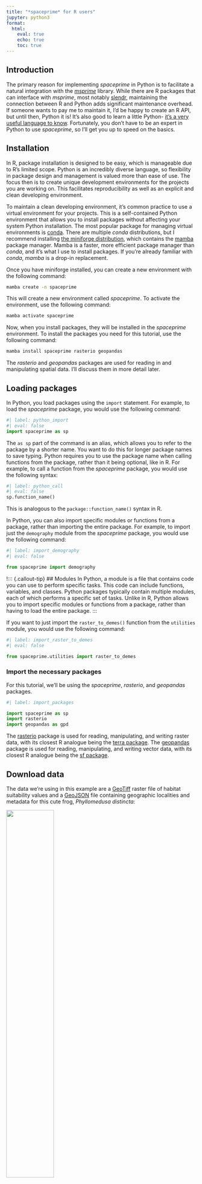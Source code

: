 ```yaml
---
title: "*spaceprime* for R users"
jupyter: python3
format: 
  html:
    eval: true
    echo: true
    toc: true
---
```



## Introduction

The primary reason for implementing *spaceprime* in Python is to facilitate a natural integration with the [*msprime*](https://msprime.readthedocs.io/en/stable/) library. While there are R packages that can interface with *msprime*, most notably [slendr](https://www.slendr.net/), maintaining the connection between R and Python adds significant maintenance overhead. If someone wants to pay me to maintain it, I'd be happy to create an R API, but until then, Python it is! It's also good to learn a little Python- [it's a very useful language to know](https://www.tiobe.com/tiobe-index/). Fortunately, you don't have to be an expert in Python to use *spaceprime*, so I'll get you up to speed on the basics.


## Installation

In R, package installation is designed to be easy, which is manageable due to R's limited scope. Python is an incredibly diverse language, so flexibility in package design and management is valued more than ease of use. The focus then is to create unique development environments for the projects you are working on. This facilitates reproducibility as well as an explicit and clean developing environment.  

To maintain a clean developing environment, it's common practice to use a virtual environment for your projects. This is a self-contained Python environment that allows you to install packages without affecting your system Python installation. The most popular package for managing virtual environments is [conda](https://docs.conda.io/en/latest/). There are multiple *conda* distributions, but I recommend installing [the miniforge distribution](https://github.com/conda-forge/miniforge?tab=readme-ov-file), which contains the [mamba](https://mamba.readthedocs.io/en/latest/user_guide/mamba.html#mamba) package manager. Mamba is a faster, more efficient package manager than *conda*, and it's what I use to install packages. If you're already familiar with *conda*, *mamba* is a drop-in replacement.  

Once you have miniforge installed, you can create a new environment with the following command:  

```bash
mamba create -n spaceprime
```

This will create a new environment called *spaceprime*. To activate the environment, use the following command:  

```bash
mamba activate spaceprime
```

Now, when you install packages, they will be installed in the *spaceprime* environment. To install the packages you need for this tutorial, use the following command:  

```bash
mamba install spaceprime rasterio geopandas
```

The *rasterio* and *geopandas* packages are used for reading in and manipulating spatial data. I'll discuss them in more detail later. 

## Loading packages

In Python, you load packages using the `import` statement. For example, to load the *spaceprime* package, you would use the following command:  

```python
#| label: python_import
#| eval: false
import spaceprime as sp
```

The `as sp` part of the command is an alias, which allows you to refer to the package by a shorter name. You want to do this for longer package names to save typing. Python requires you to use the package name when calling functions from the package, rather than it being optional, like in R. For example, to call a function from the *spaceprime* package, you would use the following syntax:  

```python
#| label: python_call
#| eval: false
sp.function_name()
```

This is analogous to the `package::function_name()` syntax in R.  

In Python, you can also import specific modules or functions from a package, rather than importing the entire package. For example, to import just the `demography` module from the *spaceprime* package, you would use the following command:  

```python
#| label: import_demography
#| eval: false

from spaceprime import demography
```

!::: {.callout-tip}
## Modules
In Python, a module is a file that contains code you can use to perform specific tasks. This code can include functions, variables, and classes. Python packages typically contain multiple modules, each of which performs a specific set of tasks. Unlike in R, Python allows you to import specific modules or functions from a package, rather than having to load the entire package.
:::

If you want to just import the `raster_to_demes()` function from the `utilities` module, you would use the following command:  

```python
#| label: import_raster_to_demes
#| eval: false

from spaceprime.utilities import raster_to_demes
```


### Import the necessary packages

For this tutorial, we'll be using the *spaceprime*, *rasterio*, and *geopandas* packages.      

```python
#| label: import_packages

import spaceprime as sp
import rasterio
import geopandas as gpd
```

The [rasterio](https://rasterio.readthedocs.io/en/latest/) package is used for reading, manipulating, and writing raster data, with its closest R analogue being the [terra package](https://rspatial.org/terra/). The [geopandas](https://geopandas.org/) package is used for reading, manipulating, and writing vector data, with its closest R analogue being the [sf package](https://r-spatial.github.io/sf/). 


## Download data

The data we're using in this example are a [GeoTiff](https://en.wikipedia.org/wiki/GeoTIFF) raster file of habitat suitability values and a [GeoJSON](https://geojson.org/) file containing geographic localities and metadata for this cute frog, *Phyllomedusa distincta*:  

![](images/pdistincta.jpg){width=50% fig-align="center"}  

Follow the link to download the [projections.tif file](https://github.com/connor-french/spaceprime/raw/main/spaceprime/data/projections.tif). You do not need to download the [localities.geojson](https://raw.githubusercontent.com/connor-french/spaceprime/main/spaceprime/data/localities.geojson) file, as it is read in from the web in the code below.  


The raster file contains 23 layers, where each layer is a projection of the [habitat suitability model (aka species distribution model or ecological niche model)](https://en.wikipedia.org/wiki/Species_distribution_modelling) to a time slice in the past, ranging from the present day to 22,000 years ago in 1,000 year intervals. The habitat suitability values range from zero to one, where zero represents no suitability for the species and one represents perfect suitability. In the following plots, **yellow represents higher suitability and purple represents lower suitability**. Here are a few time slices of the model:  

```python
#| label: timeslices1
#| eval: true
#| echo: false

import spaceprime as sp #putting this here for use later
import rasterio
import matplotlib.pyplot as plt

r = rasterio.open("../spaceprime/data/projections.tif")

fig, axes = plt.subplots(2, 2, figsize=(10, 8))

for i, ax in enumerate(axes.flatten()):
  ax.imshow(r.read([1, 7, 14, 21][i]), cmap="viridis")
  ax.set_title(f"{[0, 6, 13, 20][i]} kya")

plt.tight_layout()
plt.show()
```

The GeoJSON file contains geographic sampling localities of *P. distincta* in the Brazilian Atlantic Forest, along with metadata about each locality. Each row is a single individual/observation. *spaceprime* counts the number of observations with coordinates that overlap with a raster cell/deme and samples the calculated number for simulations and summary statistics. Here are the localities plotted on top of the present-day habitat suitability model:  

```python
#| label: localities
#| echo: false
#| eval: true

import geopandas as gpd
import matplotlib.pyplot as plt
from rasterio.plot import show


locs = gpd.read_file("https://raw.githubusercontent.com/connor-french/spaceprime/main/spaceprime/data/localities.geojson")

fig, ax = plt.subplots(figsize=(6, 6))
r = rasterio.open("../spaceprime/data/projections.tif")
show(r.read(1), ax=ax, cmap="viridis", transform=r.transform)
locs.plot(ax=ax, color="red", markersize=50)
plt.show()

```


### Read in data

Make sure to replace the `projections.tif` file path with the path to the file on your system. The GeoJSON file is read in from the web, so you don't need to download it. Notice that each function is called with the package name or alias followed by a period, then the function name!

```python
#| label: read-data
#| eval: false

r = rasterio.open("projections.tif")
locs = gpd.read_file("https://raw.githubusercontent.com/connor-french/spaceprime/main/spaceprime/data/localities.geojson")
```

To check out your raster object, you can print the `meta` attribute to the console. This will give you a summary of the raster, including the number of bands, the width and height of the raster, the coordinate reference system (CRS), and the bounds of the raster.

```python
#| label: print-raster
#| eval: true

print(r.meta)

```

To check out your GeoDataFrame object, use the `head()` method, which will print the first few rows to your console.

```python
#| label: print-geodataframe
#| eval: true

locs.head()
```

If you would like to perform further data exploration on your GeoDataFrame object, I highly recommend the [plotnine](https://plotnine.org/) package, which is a Python implementation of the [ggplot2](https://ggplot2.tidyverse.org/) package in R. It uses the grammar of graphics to make nice plots. It's the most painless way to switch from R plotting to Python plotting.  


## Set up the demographic model

Next, we'll convert the habitat suitability values into deme sizes, so each cell in the raster will represent a deme in our model. We'll use a linear transformation to convert the suitability values to deme sizes, where the suitability value is multiplied by a constant to get the deme size. The constant is the maximum local deme size, which we set to 1000. For more on transformations, see the [suitability to deme size transformation functions vignette](transformation-functions.qmd).  

```python
#| label: raster-to-demes
#| eval: true

d = sp.raster_to_demes(r, transformation="linear", max_local_size=1000)
```

Now that we have our deme sizes, we can set up the demographic model. *spaceprime* uses an [object-oriented programming](https://www.techtarget.com/searchapparchitecture/definition/object-oriented-programming-OOP) paradigm for creating a demographic model. Although most R users are more familiar with a [functional programming](https://www.turing.com/kb/introduction-to-functional-programming) paradigm, object-oriented programming [does exist in R](https://adv-r.hadley.nz/oo.html).  

In object-oriented programming, you create an instance of a class and then call methods on that instance. The class is like a blueprint for creating objects, and the methods are functions that operate on the object's data. This is useful for creating complex data structures like demographic models, where you have multiple components that interact with each other.   

In *spaceprime*, the `spDemography` class is used to set up the demographic model. The [spDemography class](reference/spDemography.qmd) has methods for setting up the spatial component of the model, adding ancestral populations, and inherits all of the methods of the [*msprime* Demography class](https://tskit.dev/msprime/docs/stable/demography.html).

```python
#| label: demography-init
#| eval: true

demo = sp.spDemography()
```

Now you can run methods on the `demo` object to set up the demographic model. The first method we'll run is the `stepping_stone_2d()` method, which sets up a two-dimensional stepping-stone model. The migration rate, specified by `rate`, can be a single global rate or an array of values specifying each neighbor's migration rate. Here, we're using a global rate of 0.001. The global rate by default is scaled, where demes exchange the same number of migrants with their neighbors, regardless of deme size. To change this behavior, set `scale=false`. We're assuming that *P. distincta* has a generation time of one year. Using a single value for the `timesteps` argument tells spaceprime that 1000 generations passes in between each raster time step in the model.  

This step may take a few seconds (10-15 seconds on my machine) to run.  

```python
#| label: demography
#| eval: true

# populate the spDemography object with the deme sizes and migration rates
demo.stepping_stone_2d(d, rate=0.001, timesteps=1000)
```

You may have noticed that we didn't assign the output to a new variable. This is because the `stepping_stone_2d()` method modifies the `demo` object in place, rather than returning a new object. This is a common pattern in object-oriented programming, where methods modify the object they're called on rather than returning a new object.  

After initializing the spatial component of the simulation, it's desirable to add one or more ancestral populations to the model. This is done by providing a list of ancestral population sizes and the time (in generations) at which the spatially distributed demes migrate into the ancestral population(s). The following code adds a single ancestral population of 100,000 individuals that demes merge into 23,000 generations in the past. The brackets in `[100000]` specify a list in python. In this case, it is a list of length one.  

```python
#| label: anc-pops
#| eval: true

# add ancestral population
demo.add_ancestral_populations([100000], 23000)
```

### Inspect your model

Now that we have our demographic model set up, we can inspect it to make sure it looks as expected. *spaceprime* has a series of `plot_()` functions that make this easier.  

#### `plot_landscape()`
`plot_landscape()` plots the deme sizes in space, which allows you to quickly inspect whether the transformation you applied to your habitat suitability map make sense. Here, we provide the demographic model object, the raster object, the index of the time slice to plot (0 for the present day in this case), and `basemap=True` to add an [OpenStreetMap](https://www.openstreetmap.org/) basemap, providing geographic context to the plot. If you don't have an internet connection, set `basemap=False` (the default) to plot without the basemap.  

```python
#| label: plot-landscape
#| eval: true

sp.plot_landscape(demo, r, 0, basemap=True)
```

#### `plot_model()`
`plot_model()` plots the deme sizes on a [folium](https://python-visualization.github.io/folium/latest/index.html) interactive  map, with precise deme sizes and outgoing migration rates for each deme present in a popup.  

```python
#| label: plot-model
#| eval: true

sp.plot_model(demo, r, 0)
```

## Simulate genetic data

Before simulating this demography, we need to create a sample dictionary that translates the empirical sampling localities to the model's deme indices and maps those to the number of samples to take from each deme. By default, `coords_to_sample_dict()` sets the number of individuals to sample from each deme to the number of empirical localities in that deme. The function also returns two other dictionaries that are not used in this example, so we'll ignore them. In Python, it's common practice for a function to return multiple objects as a list. If you want the objects separated, you use the formatting below. Using an underscore `_` leads to the object being ignored.   

::: {.callout-note}
## Dictionaries
Dictionaries are a data structure in Python that map keys to values. They are similar to lists, but instead of using an index to access elements, you use a key. Dictionaries are useful for storing data that has a key-value relationship, like a phone book, where the key is the name of the person and the value is their phone number. In this case, the key is the deme index and the value is the number of samples to take from that deme.
:::

```python
#| label: sample-dict
#| eval: true

sample_dict, _, _ = sp.coords_to_sample_dict(r, locs)
```

Now we get to simulate! The first task is to simulate the ancestry of the samples using the coalescent. All of the hard work is done through `msprime`'s `sim_ancestry()` function, for which `spaceprime` provides a convenience wrapper. This function returns a [tskit TreeSequence](https://tskit.dev/tskit/docs/stable/python-api.html#trees-and-tree-sequences), which "represents a sequence of correlated evolutionary trees along a genome" and is an incredibly powerful and compact data representation for population genomic analyses. The minimum number of arguments required for this function are the sample dictionary and the demographic model. If you need to overlay mutations, you need to supply the sequence length. Notice the lack of mutations in the table. We'll set `record_provenance` to False to decrease the memory overhead of storing a bunch of metadata about the simulation.  

This step may take a minute or so to run.  

```python
#| label: simulate
#| eval: true

sim = sp.sim_ancestry(samples=sample_dict, demography=demo, sequence_length=1e5, record_provenance=False, random_seed=42)

print(sim)
```


We'll take a peak at a single tree from the TreeSequence object to see what it looks like. The `draw_svg()` method plots trees from the TreeSequence object. Here, I selected a single tree and removed the node labels because there are tons of nodes that crowd the plot and we're only interested in the tree structure.  

```python
#| label: draw-tree
#| eval: true

first_tree = sim.first()
node_labels = {node.id: "" for node in sim.nodes()}
first_tree.draw_svg(y_axis=True, size=(600, 400), node_labels=node_labels)
```


Overlaying mutations after simulating ancestry isn't necessary for calculating genetic summary statistics on a TreeSequence, but it is necessary if you would like to compare your simulations with empirical data that are represented as a table of genotypes rather than a TreeSequence. The `sim_mutations()` function overlays mutations on the TreeSequence object returned by `sim_ancestry()` and requires the mutation rate. The mutation rate is the number of mutations per base pair per generation. For this example, we'll use a mutation rate of 1e-10 so we don't overcrowd the tree sequence visualization. You can see from the table that the tree sequence has some mutations!  

```python
#| label: mutations
#| eval: true

sim = sp.sim_mutations(sim, rate=1e-10, random_seed=490)

print(sim)
```

You might have noticed that we return new objects for `sim_ancestry` and `sim_mutations`. This is because we have returned to a functional programming paradigm, where functions return new objects rather than modifying objects in place. We do this because the TreeSequence objects are a different type of object than the demographic model object, and we want to keep them separate.  

And now for the tree. The red X's represent mutations on the tree, with their ID numbers next to them.

```python
#| label: draw-mutations
#| eval: true

first_tree_mut = sim.first()

node_labels = {node.id: "" for node in sim.nodes()}
first_tree_mut.draw_svg(y_axis=True, size=(600, 400), node_labels=node_labels)

```

From here, you have a few options. You can:  

- Use the `analysis` module to calculate genetic summary statistics on the TreeSequence object. For more on the `analysis` module, see the [analysis module documentation]().  
- Save the TreeSequence to use later or analyze on a platform like [tskit](https://tskit.dev/tskit/docs/stable/introduction.html) with `sim.dump(file/path/to/write/to.trees)`.  
- Convert the TreeSequence with mutations to a genotype matrix for use in a program like [scikit-allel](https://scikit-allel.readthedocs.io/en/stable/) with `sim.genotype_matrix()`. For more information on this function, see the [tskit documentation](https://tskit.dev/tskit/docs/stable/python-api.html#tskit.TreeSequence.genotype_matrix).  
- Export the TreeSequence with mutations to a VCF file using `sim.write_vcf`. For more information on how to use this function, see the [tskit documentation](https://tskit.dev/tskit/docs/stable/python-api.html#tskit.TreeSequence.write_vcf).  


::: {.callout-warning}
## TODO
add a link to the analysis module documentation when it's ready.
:::

